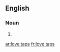 {{also|lovetaps}}
==English==

===Noun===
{{head|en|noun plural form}}

# {{plural of|love tap|lang=en}}

[[ar:love taps]]
[[fr:love taps]]